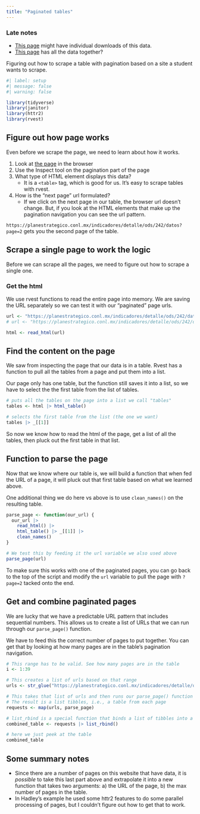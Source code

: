 ```yaml
---
title: "Paginated tables"
---
```


::: callout

### Late notes

- [This page](https://planestrategico.conl.mx/indicadores/descarga-masiva/capitulos) might have individual downloads of this data. 
- [This page](https://planestrategico.conl.mx/indicadores/descarga-masiva/todos) has all the data together?

:::

Figuring out how to scrape a table with pagination based on a site a student wants to scrape.

```r
#| label: setup
#| message: false
#| warning: false

library(tidyverse)
library(janitor)
library(httr2)
library(rvest)
```

## Figure out how page works

Even before we scrape the page, we need to learn about how it works.

1. Look at [the page](https://planestrategico.conl.mx/indicadores/detalle/ods/242/datos) in the browser
2. Use the Inspect tool on the pagination part of the page
3. What type of HTML element displays this data?
    - It is a `<table>` tag, which is good for us. It's easy to scrape tables with rvest.
4. How is the "next page" url formulated?
    - If we click on the next page in our table, the browser url doesn't change. But, if you look at the HTML elements that make up the pagination navigation you can see the url pattern.

`https://planestrategico.conl.mx/indicadores/detalle/ods/242/datos?page=2` gets you the second page of the table.

## Scrape a single page to work the logic

Before we can scrape all the pages, we need to figure out how to scrape a single one.

### Get the html

We use rvest functions to read the entire page into memory. We are saving the URL separately so we can test it with our "paginated" page urls.

```r
url <- "https://planestrategico.conl.mx/indicadores/detalle/ods/242/datos?page"
# url <- "https://planestrategico.conl.mx/indicadores/detalle/ods/242/datos?page=2"

html <- read_html(url)
```

## Find the content on the page

We saw from inspecting the page that our data is in a table. Rvest has a function to pull all the tables from a page and put them into a list.

Our page only has one table, but the function still saves it into a list, so we have to select the the first table from the list of tables.

```r
# puts all the tables on the page into a list we call "tables"
tables <- html |> html_table()

# selects the first table from the list (the one we want)
tables |> _[[1]]
```

So now we know how to read the html of the page, get a list of all the tables, then pluck out the first table in that list.

## Function to parse the page

Now that we know where our table is, we will build a function that when fed the URL of a page, it will pluck out that first table based on what we learned above.

One additional thing we do here vs above is to use `clean_names()` on the resulting table.

```r
parse_page <- function(our_url) {
  our_url |> 
    read_html() |> 
    html_table() |> _[[1]] |> 
    clean_names()
}

# We test this by feeding it the url variable we also used above
parse_page(url)
```

To make sure this works with one of the paginated pages, you can go back to the top of the script and modify the `url` variable to pull the page with `?page=2` tacked onto the end.

## Get and combine paginated pages

We are lucky that we have a predictable URL pattern that includes sequential numbers. This allows us to create a list of URLs that we can run through our `parse_page()` function.

We have to feed this the correct number of pages to put together. You can get that by looking at how many pages are in the table's pagination navigation.

```r
# This range has to be valid. See how many pages are in the table
i <- 1:39

# This creates a list of urls based on that range
urls <- str_glue("https://planestrategico.conl.mx/indicadores/detalle/ods/242/datos?page={i}")

# This takes that list of urls and then runs our parse_page() function on each one.
# The result is a list tibbles, i.e., a table from each page
requests <- map(urls, parse_page)

# list_rbind is a special function that binds a list of tibbles into a single one
combined_table <- requests |> list_rbind()

# here we just peek at the table
combined_table
```

## Some summary notes

- Since there are a number of pages on this website that have data, it is _possible_ to take this last part above and extrapolate it into a new function that takes two arguments: a) the URL of the page, b) the max number of pages in the table.
- In Hadley's example he used some httr2 features to do some parallel processing of pages, but I couldn't figure out how to get that to work.

